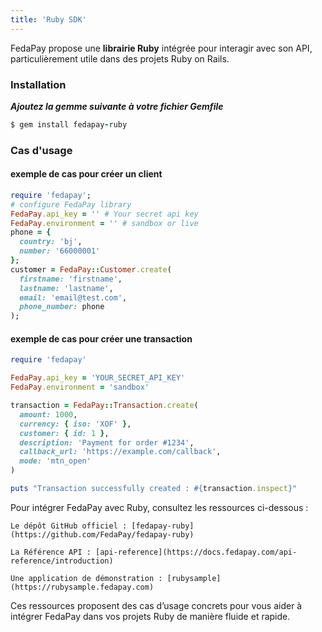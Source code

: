 ```yaml
---
title: 'Ruby SDK'
---
```


FedaPay propose une **librairie Ruby** intégrée pour interagir avec son API, particulièrement utile dans des projets Ruby on Rails.

### Installation

_**Ajoutez la gemme suivante à votre fichier Gemfile**_

```ruby
$ gem install fedapay-ruby
```

### Cas d'usage

#### exemple de cas pour créer un client 

```ruby
require 'fedapay';
# configure FedaPay library
FedaPay.api_key = '' # Your secret api key
FedaPay.environment = '' # sandbox or live
phone = {
  country: 'bj',
  number: '66000001'
};
customer = FedaPay::Customer.create(
  firstname: 'firstname',
  lastname: 'lastname',
  email: 'email@test.com',
  phone_number: phone
);
```

#### exemple de cas pour créer une transaction

```ruby
require 'fedapay'

FedaPay.api_key = 'YOUR_SECRET_API_KEY'
FedaPay.environment = 'sandbox'

transaction = FedaPay::Transaction.create(
  amount: 1000,
  currency: { iso: 'XOF' },
  customer: { id: 1 },
  description: 'Payment for order #1234',
  callback_url: 'https://example.com/callback',
  mode: 'mtn_open'
)

puts "Transaction successfully created : #{transaction.inspect}"
```
<Note>
Pour intégrer FedaPay avec Ruby, consultez les ressources ci-dessous :

    Le dépôt GitHub officiel : [fedapay-ruby](https://github.com/FedaPay/fedapay-ruby)

    La Référence API : [api-reference](https://docs.fedapay.com/api-reference/introduction)
    
    Une application de démonstration : [rubysample](https://rubysample.fedapay.com)

Ces ressources proposent des cas d’usage concrets pour vous aider à intégrer FedaPay dans vos projets Ruby de manière fluide et rapide.
</Note>